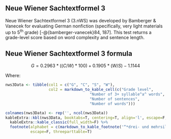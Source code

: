 ## Neue Wiener Sachtextformel 3\index{Neue Wiener Sachtextformel 3|idxit} {#sec-neue-wiener-sachtextformel3}

Neue Wiener Sachtextformel 3 (3.nWS) was developed by Bamberger & Vanecek for evaluating German nonfiction (specifically, very light materials up to 5^th^ grade) [-@{bamberger-vanecek}84, 187]. This test returns a grade-level score based on word complexity and sentence length.

::: {.callout-note icon=false}
## Neue Wiener Sachtextformel 3 formula

$$
G = 0.2963*((C/W)*100) + 0.1905*(W/S) - 1.1144
$$
:::

Where:

```r
nws3Data <- tibble(col1 = c("G", "C", "S", "W"),
                   col2 = markdown_to_kable_cell(c("Grade level",
                                     "Number of 3+ syllable^a^ words",
                                     "Number of sentences",
                                     "Number of words")))

colnames(nws3Data) <- rep('', ncol(nws3Data))
kableExtra::kbl(nws3Data, booktabs=T, centering=T, align='l', escape=F, linesep="") %>%
  kableExtra::kable_classic(full_width=F) %>%
  footnote(alphabet = c(markdown_to_kable_footnote('“*drei- und mehrsilbigen*”')),
           escape=F, threeparttable=T)
```

\newpage